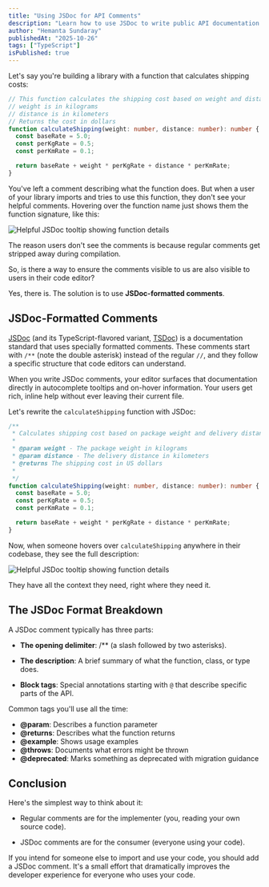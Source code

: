 ```yaml
---
title: "Using JSDoc for API Comments"
description: "Learn how to use JSDoc to write public API documentation that surfaces directly in your code editor."
author: "Hemanta Sundaray"
publishedAt: "2025-10-26"
tags: ["TypeScript"]
isPublished: true
---
```


Let's say you're building a library with a function that calculates shipping costs:

```ts {1-4} twoslash title="TypeScript" showLineNumbers
// This function calculates the shipping cost based on weight and distance
// weight is in kilograms
// distance is in kilometers
// Returns the cost in dollars
function calculateShipping(weight: number, distance: number): number {
  const baseRate = 5.0;
  const perKgRate = 0.5;
  const perKmRate = 0.1;

  return baseRate + weight * perKgRate + distance * perKmRate;
}
```

You've left a comment describing what the function does. But when a user of your library imports and tries to use this function, they don't see your helpful comments. Hovering over the function name just shows them the function signature, like this:

![Helpful JSDoc tooltip showing function details](/images/blog/ts-regular-comment.png)

The reason users don't see the comments is because regular comments get stripped away during compilation.

So, is there a way to ensure the comments visible to us are also visible to users in their code editor?

Yes, there is. The solution is to use **JSDoc-formatted comments**.

## JSDoc-Formatted Comments

[JSDoc](https://jsdoc.app/) (and its TypeScript-flavored variant, [TSDoc](https://tsdoc.org/)) is a documentation standard that uses specially formatted comments. These comments start with `/**` (note the double asterisk) instead of the regular `//`, and they follow a specific structure that code editors can understand.

When you write JSDoc comments, your editor surfaces that documentation directly in autocomplete tooltips and on-hover information. Your users get rich, inline help without ever leaving their current file.

Let's rewrite the `calculateShipping` function with JSDoc:

```ts {1-8} twoslash title="TypeScript" showLineNumbers
/**
 * Calculates shipping cost based on package weight and delivery distance.
 *
 * @param weight - The package weight in kilograms
 * @param distance - The delivery distance in kilometers
 * @returns The shipping cost in US dollars
 *
 */
function calculateShipping(weight: number, distance: number): number {
  const baseRate = 5.0;
  const perKgRate = 0.5;
  const perKmRate = 0.1;

  return baseRate + weight * perKgRate + distance * perKmRate;
}
```

Now, when someone hovers over `calculateShipping` anywhere in their codebase, they see the full description:

![Helpful JSDoc tooltip showing function details](/images/blog/ts-jsdoc-comment.png)

They have all the context they need, right where they need it.

## The JSDoc Format Breakdown

A JSDoc comment typically has three parts:

- **The opening delimiter**: /\*\* (a slash followed by two asterisks).

- **The description**: A brief summary of what the function, class, or type does.

- **Block tags**: Special annotations starting with `@` that describe specific parts of the API.

Common tags you'll use all the time:

- **@param**: Describes a function parameter
- **@returns**: Describes what the function returns
- **@example**: Shows usage examples
- **@throws**: Documents what errors might be thrown
- **@deprecated**: Marks something as deprecated with migration guidance

## Conclusion

Here's the simplest way to think about it:

- Regular comments are for the implementer (you, reading your own source code).

- JSDoc comments are for the consumer (everyone using your code).

If you intend for someone else to import and use your code, you should add a JSDoc comment. It's a small effort that dramatically improves the developer experience for everyone who uses your code.
